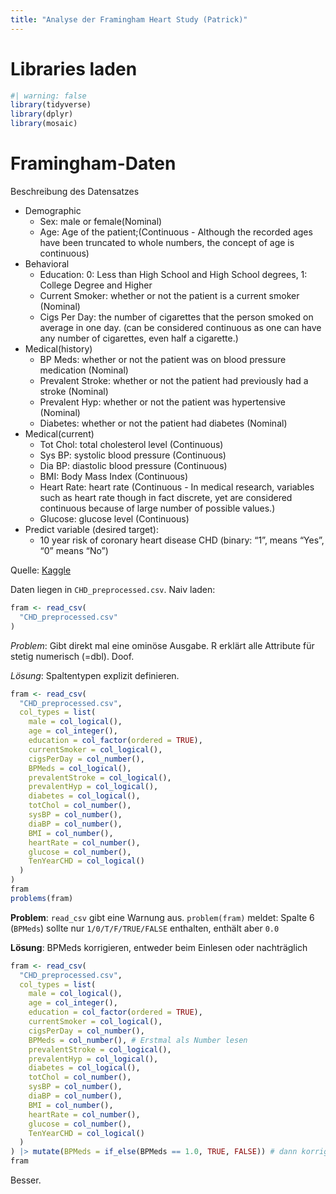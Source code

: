 ```yaml
---
title: "Analyse der Framingham Heart Study (Patrick)"
---
```


# Libraries laden

```r
#| warning: false
library(tidyverse)
library(dplyr)
library(mosaic)
```

# Framingham-Daten

Beschreibung des Datensatzes

- Demographic
  - Sex: male or female(Nominal)
  - Age: Age of the patient;(Continuous - Although the recorded ages have been truncated to whole numbers, the concept of age is continuous)
- Behavioral
  - Education: 0: Less than High School and High School degrees, 1: College Degree and Higher
  - Current Smoker: whether or not the patient is a current smoker (Nominal)
  - Cigs Per Day: the number of cigarettes that the person smoked on average in one day. (can be considered continuous as one can have any number of cigarettes, even half a cigarette.)
- Medical(history)
  - BP Meds: whether or not the patient was on blood pressure medication (Nominal)
  - Prevalent Stroke: whether or not the patient had previously had a stroke (Nominal)
  - Prevalent Hyp: whether or not the patient was hypertensive (Nominal)
  - Diabetes: whether or not the patient had diabetes (Nominal)
- Medical(current)
  - Tot Chol: total cholesterol level (Continuous)
  - Sys BP: systolic blood pressure (Continuous)
  - Dia BP: diastolic blood pressure (Continuous)
  - BMI: Body Mass Index (Continuous)
  - Heart Rate: heart rate (Continuous - In medical research, variables such as heart rate though in fact discrete, yet are considered continuous because of large number of possible values.)
  - Glucose: glucose level (Continuous)
- Predict variable (desired target):
  - 10 year risk of coronary heart disease CHD (binary: “1”, means “Yes”, “0” means “No”)

Quelle: [Kaggle](https://www.kaggle.com/datasets/captainozlem/framingham-chd-preprocessed-data)

Daten liegen in `CHD_preprocessed.csv`. Naiv laden:

```r
fram <- read_csv(
  "CHD_preprocessed.csv"
)
```

*Problem*: Gibt direkt mal eine ominöse Ausgabe. R erklärt alle Attribute für stetig numerisch (=dbl). Doof.

*Lösung*: Spaltentypen explizit definieren.


```r
fram <- read_csv(
  "CHD_preprocessed.csv",
  col_types = list(
    male = col_logical(),
    age = col_integer(),
    education = col_factor(ordered = TRUE),
    currentSmoker = col_logical(),
    cigsPerDay = col_number(),
    BPMeds = col_logical(),
    prevalentStroke = col_logical(),
    prevalentHyp = col_logical(),
    diabetes = col_logical(),
    totChol = col_number(),
    sysBP = col_number(),
    diaBP = col_number(),
    BMI = col_number(),
    heartRate = col_number(),
    glucose = col_number(),
    TenYearCHD = col_logical()
  )
)
fram
problems(fram)
```

**Problem**: `read_csv` gibt eine Warnung aus. `problem(fram)` meldet: Spalte 6 (`BPMeds`) sollte nur `1/0/T/F/TRUE/FALSE` enthalten, enthält aber `0.0`

**Lösung**: BPMeds korrigieren, entweder beim Einlesen oder nachträglich

```r
fram <- read_csv(
  "CHD_preprocessed.csv",
  col_types = list(
    male = col_logical(),
    age = col_integer(),
    education = col_factor(ordered = TRUE),
    currentSmoker = col_logical(),
    cigsPerDay = col_number(),
    BPMeds = col_number(), # Erstmal als Number lesen
    prevalentStroke = col_logical(),
    prevalentHyp = col_logical(),
    diabetes = col_logical(),
    totChol = col_number(),
    sysBP = col_number(),
    diaBP = col_number(),
    BMI = col_number(),
    heartRate = col_number(),
    glucose = col_number(),
    TenYearCHD = col_logical()
  )
) |> mutate(BPMeds = if_else(BPMeds == 1.0, TRUE, FALSE)) # dann korrigieren
fram
```

Besser.

